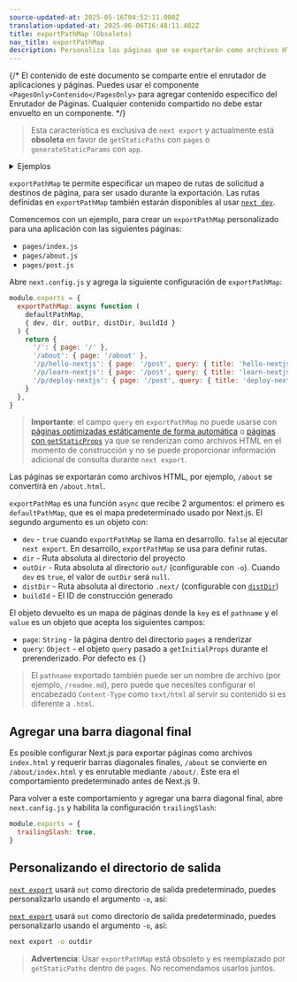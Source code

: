 ```yaml
---
source-updated-at: 2025-05-16T04:52:11.000Z
translation-updated-at: 2025-06-06T16:48:11.482Z
title: exportPathMap (Obsoleto)
nav_title: exportPathMap
description: Personaliza las páginas que se exportarán como archivos HTML al usar `next export`.
---
```


{/* El contenido de este documento se comparte entre el enrutador de aplicaciones y páginas. Puedes usar el componente `<PagesOnly>Contenido</PagesOnly>` para agregar contenido específico del Enrutador de Páginas. Cualquier contenido compartido no debe estar envuelto en un componente. */}

> Esta característica es exclusiva de `next export` y actualmente está **obsoleta** en favor de `getStaticPaths` con `pages` o `generateStaticParams` con `app`.

<details>
  <summary>Ejemplos</summary>
  
- [Exportación estática](https://github.com/vercel/next.js/tree/canary/examples/with-static-export)

</details>

`exportPathMap` te permite especificar un mapeo de rutas de solicitud a destinos de página, para ser usado durante la exportación. Las rutas definidas en `exportPathMap` también estarán disponibles al usar [`next dev`](/docs/app/api-reference/cli/next#next-dev-options).

Comencemos con un ejemplo, para crear un `exportPathMap` personalizado para una aplicación con las siguientes páginas:

- `pages/index.js`
- `pages/about.js`
- `pages/post.js`

Abre `next.config.js` y agrega la siguiente configuración de `exportPathMap`:

```js filename="next.config.js"
module.exports = {
  exportPathMap: async function (
    defaultPathMap,
    { dev, dir, outDir, distDir, buildId }
  ) {
    return {
      '/': { page: '/' },
      '/about': { page: '/about' },
      '/p/hello-nextjs': { page: '/post', query: { title: 'hello-nextjs' } },
      '/p/learn-nextjs': { page: '/post', query: { title: 'learn-nextjs' } },
      '/p/deploy-nextjs': { page: '/post', query: { title: 'deploy-nextjs' } },
    }
  },
}
```

> **Importante**: el campo `query` en `exportPathMap` no puede usarse con [páginas optimizadas estáticamente de forma automática](/docs/pages/building-your-application/rendering/automatic-static-optimization) o [páginas con `getStaticProps`](/docs/pages/building-your-application/data-fetching/get-static-props) ya que se renderizan como archivos HTML en el momento de construcción y no se puede proporcionar información adicional de consulta durante `next export`.

Las páginas se exportarán como archivos HTML, por ejemplo, `/about` se convertirá en `/about.html`.

`exportPathMap` es una función `async` que recibe 2 argumentos: el primero es `defaultPathMap`, que es el mapa predeterminado usado por Next.js. El segundo argumento es un objeto con:

- `dev` - `true` cuando `exportPathMap` se llama en desarrollo. `false` al ejecutar `next export`. En desarrollo, `exportPathMap` se usa para definir rutas.
- `dir` - Ruta absoluta al directorio del proyecto
- `outDir` - Ruta absoluta al directorio `out/` (configurable con `-o`). Cuando `dev` es `true`, el valor de `outDir` será `null`.
- `distDir` - Ruta absoluta al directorio `.next/` (configurable con [`distDir`](/docs/pages/api-reference/next-config-js/distDir))
- `buildId` - El ID de construcción generado

El objeto devuelto es un mapa de páginas donde la `key` es el `pathname` y el `value` es un objeto que acepta los siguientes campos:

- `page`: `String` - la página dentro del directorio `pages` a renderizar
- `query`: `Object` - el objeto `query` pasado a `getInitialProps` durante el prerenderizado. Por defecto es `{}`

> El `pathname` exportado también puede ser un nombre de archivo (por ejemplo, `/readme.md`), pero puede que necesites configurar el encabezado `Content-Type` como `text/html` al servir su contenido si es diferente a `.html`.

## Agregar una barra diagonal final

Es posible configurar Next.js para exportar páginas como archivos `index.html` y requerir barras diagonales finales, `/about` se convierte en `/about/index.html` y es enrutable mediante `/about/`. Este era el comportamiento predeterminado antes de Next.js 9.

Para volver a este comportamiento y agregar una barra diagonal final, abre `next.config.js` y habilita la configuración `trailingSlash`:

```js filename="next.config.js"
module.exports = {
  trailingSlash: true,
}
```

## Personalizando el directorio de salida

<AppOnly>

[`next export`](/docs/app/building-your-application/deploying/static-exports) usará `out` como directorio de salida predeterminado, puedes personalizarlo usando el argumento `-o`, así:

</AppOnly>

<PagesOnly>

[`next export`](/docs/pages/building-your-application/deploying/static-exports) usará `out` como directorio de salida predeterminado, puedes personalizarlo usando el argumento `-o`, así:

</PagesOnly>

```bash filename="Terminal"
next export -o outdir
```

> **Advertencia**: Usar `exportPathMap` está obsoleto y es reemplazado por `getStaticPaths` dentro de `pages`. No recomendamos usarlos juntos.